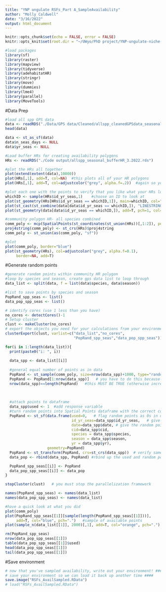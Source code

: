 ```yaml
---
title: "YNP ungulate RSFs_Part A_SampleAvailability"
author: "Molly Caldwell"
date: "3/16/2022"
output: html_document
---
```



```r
knitr::opts_chunk$set(echo = FALSE, error = FALSE)
knitr::opts_knit$set(root.dir = "~/UWyo/PhD project/YNP-ungulate-niche-proj/")
```

```r
#load packages
library(sf)
library(raster)
library(mapview)
library(tidyverse)
library(adehabitatHR)
library(stringr)
library(move)
library(dummies)
library(lme4)
library(parallel)
library(MoveTools)
```

#Data Prep

```r
#load all spp GPS data
data <- readRDS("./Data/GPS data/Cleaned/allspp_cleanedGPSdata_seasonal_3.2022.rds")
head(data)

data <- st_as_sf(data)
data$n_seas_days <- NULL
data$yr_seas <- NULL
```

```r
#Load buffer HRs for creating availability polygons
HRs <- readRDS("./Code output/allspp_seasonal_bufferHR_3.2022.rds")

#plot the HRs all together
plot(extend(extent(data),10000))  
plot(HRs[,1], add=T, col=NA)  #this plots all of your HR polygons
plot(HRs[,1], add=T, col=adjustcolor("grey", alpha.f=.2))  #again so you can see where they overlap the most

#plot each one with the points to verify that you like what your HRs look like
whichID <- sample(HRs$id_yr_seas,1)    #choose an ID to look at
plot(st_geometry(HRs[HRs$id_yr_seas == whichID,1]), main=whichID, col="lightgrey")
plot(st_cast(st_combine(data[data$id_yr_seas == whichID,]), "LINESTRING"), add=T, col="grey")
plot(st_geometry(data[data$id_yr_seas == whichID,]), add=T, pch=1, col="blue")
```

```r
#community polygon HR- all species combined
comm_poly <- mcp(SpatialPoints(st_coordinates(st_union(HRs))[,1:2]), percent=100, unin="m")
proj4string(comm_poly) <- st_crs(HRs)$proj4string
comm_poly <- st_union(as(comm_poly, "sf"))

#plot
plot(comm_poly, border="blue")
plot(st_geometry(HRs), col=adjustcolor("grey", alpha.f=0.1), 
     border=NA, add=T) 
```

#Generate random points

```r
#generate random points within community HR polygon
#loop by species and season, create gps data list to loop through
data_list <- split(data, f = list(data$species, data$season))

#list to save points by species and season
PopRand_spp_seas <- list()
data_pop_spp_seas <- list()

# identify cores (use 1 less than you have)
no_cores <- detectCores()-1
# Setup cluster
clust <- makeCluster(no_cores) 
# export the objects you need for your calculations from your environment to each node's environment
clusterExport(clust, varlist=c("data_list","no_cores",
                               "PopRand_spp_seas","data_pop_spp_seas"))

for(i in 1:length(data_list)){
  print(paste0("i: ", i))
    
  data_spp <- data_list[[i]]
    
  #general equal number of points as in data
  PopRand <- st_sample(comm_poly, size=nrow(data_spp)+1000, type="random")
  PopRand <- PopRand[1:nrow(data_spp)]   # you have to do this because st_sample doesn't give the exact size you are looking for (might need to change the 1000 above to a bigger number!!!!)
  nrow(data_spp)==length(PopRand)   #this MUST BE TRUE (otherwise increase the 1000 number above)
  
  
  
  #attach points to dataframe
  data_spp$used <- 1  #add response variable
  #turn random points into Spatial Points dataframe with the correct column names and attributes
  PopRand <- st_sf(data.frame(used=0,   # flag random points as 0s in used column
                              id_yr_seas=data_spp$id_yr_seas,   # give random points a random id_yr_seas
                              date=data_spp$date, # give the random points a random date as well
                              cid=data_spp$cid,
                              species = data_spp$species,
                              season = data_spp$season,
                              yr = data_spp$yr), 
                   geometry=PopRand)
  PopRand <- st_transform(PopRand, crs=st_crs(data_spp))  # verify same projection
  data_pop <- rbind(data_spp, PopRand) #rbind up the used and random points

  PopRand_spp_seas[[i]] <- PopRand
  data_pop_spp_seas[[i]] <- data_pop
}

stopCluster(clust)   # you must stop the parallelization framework

names(PopRand_spp_seas) <- names(data_list)
names(data_pop_spp_seas) <- names(data_list)

#have a quick look at what you did
plot(comm_poly)
plot(PopRand_spp_seas[[1]][sample(length(PopRand_spp_seas[[1]]))],
     add=T, col="blue", pch=".")   #sample of available points
plot(sample_n(data_list[[1]], 2000)[,1], add=T, col="orange", pch=".") #sample of used points

rm(PopRand_spp_seas)
nrow(data_pop_spp_seas[[1]])
table(data_pop_spp_seas[[1]]$used)
head(data_pop_spp_seas[[1]])
tail(data_pop_spp_seas[[1]])
```

#Save environment

```r
# now that you've sampled availability, write out your environment! ####
# save your environment so we can load it back up another time ####
save.image("RSFs_AvailSampled.RData")
# load("RSFs_AvailSampled.RData")
```

